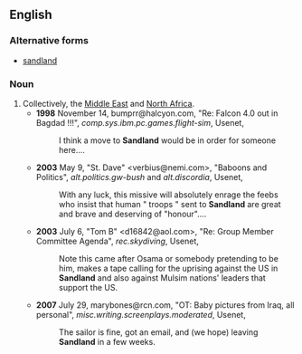 ==English==
===Alternative forms===
*[[sandland]]
===Noun===
{{en-noun|-|head=[[sand|Sand]][[land]]}}
#Collectively, the [[Middle East]] and [[North Africa]].
#*'''1998''' November 14, bumprr@halcyon.com, "Re: Falcon 4.0 out in Bagdad !!!", ''comp.sys.ibm.pc.games.flight-sim'', Usenet,
#*:I think a move to '''Sandland''' would be in order for someone here....
#*'''2003''' May 9, "St. Dave" <verbius@nemi.com>, "Baboons and Politics", ''alt.politics.gw-bush'' and ''alt.discordia'', Usenet,
#*:With any luck, this missive will absolutely enrage the feebs who insist that human "&nbsp;troops&nbsp;" sent to '''Sandland''' are great and brave and deserving of "honour"....
#*'''2003''' July 6, "Tom B" <d16842@aol.com>, "Re: Group Member Committee Agenda", ''rec.skydiving'', Usenet,
#*:Note this came after Osama or somebody pretending to be him, makes a tape calling for the uprising against the US in '''Sandland''' and also against Mulsim nations' leaders that support the US.
#*'''2007''' July 29, marybones@rcn.com, "OT: Baby pictures from Iraq, all personal", ''misc.writing.screenplays.moderated'', Usenet,
#*:The sailor is fine, got an email, and (we hope) leaving '''Sandland''' in a few weeks.
